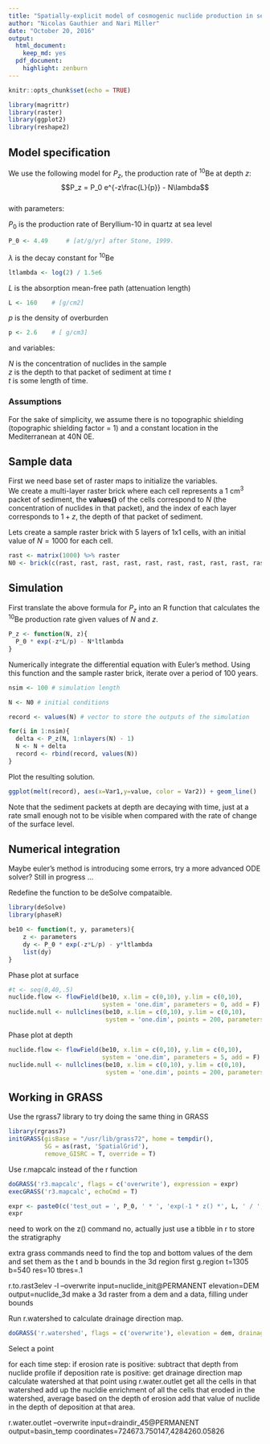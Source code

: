 ```yaml
---
title: "Spatially-explicit model of cosmogenic nuclide production in sediments"
author: "Nicolas Gauthier and Nari Miller"
date: "October 20, 2016"
output:
  html_document: 
    keep_md: yes
  pdf_document:
    highlight: zenburn
---
```


```r
knitr::opts_chunk$set(echo = TRUE)
```

```r
library(magrittr)
library(raster)
library(ggplot2)
library(reshape2)
```

## Model specification
We use the following model for $P_z$, the production rate of $^{10}$Be at depth $z$:  
$$P_z = P_0 e^{-z\frac{L}{p}} - N\lambda$$  
with parameters:  

$P_0$ is the production rate of Beryllium-10 in quartz at sea level
```r
P_0 <- 4.49		# [at/g/yr] after Stone, 1999.
```

$\lambda$ is the decay constant for $^{10}$Be
```r
ltlambda <- log(2) / 1.5e6
```

$L$ is the absorption mean-free path (attenuation length)
```r
L <- 160 	# [g/cm2]
```  

$p$ is the density of overburden
```r
p <- 2.6 	# [ g/cm3]
```  

and variables:

$N$ is the concentration of nuclides in the sample  
$z$ is the depth to that packet of sediment at time $t$   
$t$ is some length of time.  

### Assumptions  
For the sake of simplicity, we assume there is no topographic shielding (topographic shielding factor = 1) and a constant location in the Mediterranean at 40N 0E.


## Sample data
First we need base set of raster maps to initialize the variables.  
We create a multi-layer raster brick where each cell represents a 1 cm$^{3}$ packet of sediment, the **values()** of the cells correspond to $N$ (the concentration of nuclides in that packet), and the index of each layer corresponds to $1 + z$, the depth of that packet of sediment.  

Lets create a sample raster brick with 5 layers of 1x1 cells, with an initial value of $N = 1000$ for each cell.  
```r
rast <- matrix(1000) %>% raster 
N0 <- brick(c(rast, rast, rast, rast, rast, rast, rast, rast, rast, rast))
```

## Simulation
First translate the above formula for $P_z$ into an R function that calculates the $^{10}$Be production rate given values of $N$ and $z$.
```r
P_z <- function(N, z){
  P_0 * exp(-z*L/p) - N*ltlambda
}
```

Numerically integrate the differential equation with Euler's method. Using this function and the sample raster brick, iterate over a period of 100 years.
```r
nsim <- 100 # simulation length

N <- N0 # initial conditions

record <- values(N) # vector to store the outputs of the simulation

for(i in 1:nsim){
  delta <- P_z(N, 1:nlayers(N) - 1)
  N <- N + delta
  record <- rbind(record, values(N))
}

```

Plot the resulting solution.
```r
ggplot(melt(record), aes(x=Var1,y=value, color = Var2)) + geom_line()
```

Note that the sediment packets at depth are decaying with time, just at a rate small enough not to be visible when compared with the rate of change of the surface level.

## Numerical integration
Maybe euler's method is introducing some errors, try a more advanced ODE solver? Still in progress ...

Redefine the function to be deSolve compataible.
```r
library(deSolve)
library(phaseR)

be10 <- function(t, y, parameters){
    z <- parameters
    dy <- P_0 * exp(-z*L/p) - y*ltlambda
    list(dy)
} 
```

Phase plot at surface
```r
#t <- seq(0,40,.5)
nuclide.flow <- flowField(be10, x.lim = c(0,10), y.lim = c(0,10), 
                          system = 'one.dim', parameters = 0, add = F)
nuclide.null <- nullclines(be10, x.lim = c(0,10), y.lim = c(0,10), 
                           system = 'one.dim', points = 200, parameters = 0)
```

Phase plot at depth
```r
nuclide.flow <- flowField(be10, x.lim = c(0,10), y.lim = c(0,10), 
                          system = 'one.dim', parameters = 5, add = F)
nuclide.null <- nullclines(be10, x.lim = c(0,10), y.lim = c(0,10), 
                           system = 'one.dim', points = 200, parameters = 5)
```

## Working in GRASS
Use the rgrass7 library to try doing the same thing in GRASS
```r
library(rgrass7)
initGRASS(gisBase = "/usr/lib/grass72", home = tempdir(), 
          SG = as(rast, 'SpatialGrid'),
          remove_GISRC = T, override = T)
```

Use r.mapcalc instead of the r function
```r
doGRASS('r3.mapcalc', flags = c('overwrite'), expression = expr)
execGRASS('r3.mapcalc', echoCmd = T)
```
```r
expr <- paste0(c('test_out = ', P_0, ' * ', 'exp(-1 * z() *', L, ' / ', p,') - N * ', ltlambda), collapse = '')
expr
```
need to work on the z() command
no, actually just use a tibble in r to store the stratigraphy

extra grass commands
need to find the top and bottom values of the dem and set them as the t and b bounds in the 3d region first
g.region t=1305 b=540 res=10 tbres=.1                                           


r.to.rast3elev -l --overwrite input=nuclide_init@PERMANENT elevation=DEM output=nuclide_3d
make a 3d raster from a dem and a data, filling under bounds


Run r.watershed to calculate drainage direction map.
```r
doGRASS('r.watershed', flags = c('overwrite'), elevation = dem, drainage = dir) 
```


Select a point

for each time step:
  if erosion rate is positive:
    subtract that depth from nuclide profile
  if deposition rate is positive:
    get drainage direction map
    calculate watershed at that point using r.water.outlet
    get all the cells in that watershed
    add up the nucldie enrichment of all the cells that eroded in the watershed, average based on the depth of erosion
    add that value of nuclide in the depth of deposition  at that area.

                             

r.water.outlet --overwrite input=draindir_45@PERMANENT output=basin_temp coordinates=724673.750147,4284260.05826